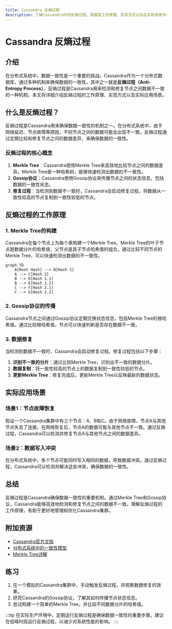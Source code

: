 ```yaml
---
title: Cassandra 反熵过程
description: 了解Cassandra中的反熵过程，掌握其工作原理、实现方式以及在实际场景中的应用。
---
```


# Cassandra 反熵过程

## 介绍

在分布式系统中，数据一致性是一个重要的挑战。Cassandra作为一个分布式数据库，通过多种机制来确保数据的一致性，其中之一就是**反熵过程（Anti-Entropy Process）**。反熵过程是Cassandra用来检测和修复节点之间数据不一致的一种机制。本文将详细介绍反熵过程的工作原理、实现方式以及实际应用场景。

## 什么是反熵过程？

反熵过程是Cassandra用来确保数据一致性的机制之一。在分布式系统中，由于网络延迟、节点故障等原因，不同节点之间的数据可能会出现不一致。反熵过程通过定期比较和修复节点之间的数据差异，来确保数据的一致性。

### 反熵过程的核心概念

1. **Merkle Tree**：Cassandra使用Merkle Tree来高效地比较节点之间的数据差异。Merkle Tree是一种哈希树，能够快速检测出数据的不一致性。
2. **Gossip协议**：Cassandra使用Gossip协议来传播节点之间的状态信息，包括数据的一致性状态。
3. **修复过程**：当检测到数据不一致时，Cassandra会启动修复过程，将数据从一致性较高的节点复制到一致性较低的节点。

## 反熵过程的工作原理

### 1. Merkle Tree的构建

Cassandra在每个节点上为每个表构建一个Merkle Tree。Merkle Tree的叶子节点是数据分片的哈希值，父节点是其子节点哈希值的组合。通过比较不同节点的Merkle Tree，可以快速检测出数据的不一致性。

```mermaid
graph TD
    A[Root Hash] --> B[Hash 1]
    A --> C[Hash 2]
    B --> D[Hash 1.1]
    B --> E[Hash 1.2]
    C --> F[Hash 2.1]
    C --> G[Hash 2.2]
```

### 2. Gossip协议的传播

Cassandra节点之间通过Gossip协议定期交换状态信息，包括Merkle Tree的根哈希值。通过比较根哈希值，节点可以快速判断是否存在数据不一致。

### 3. 数据修复

当检测到数据不一致时，Cassandra会启动修复过程。修复过程包括以下步骤：

1. **识别不一致的分片**：通过比较Merkle Tree，识别出不一致的数据分片。
2. **数据复制**：将一致性较高的节点上的数据复制到一致性较低的节点。
3. **更新Merkle Tree**：修复完成后，更新Merkle Tree以反映最新的数据状态。

## 实际应用场景

### 场景1：节点故障恢复

假设一个Cassandra集群中有三个节点：A、B和C。由于网络故障，节点A与其他节点失去了连接。在网络恢复后，节点A的数据可能与其他节点不一致。通过反熵过程，Cassandra可以检测并修复节点A与其他节点之间的数据差异。

### 场景2：数据写入冲突

在分布式系统中，多个节点可能同时写入相同的数据，导致数据冲突。通过反熵过程，Cassandra可以检测并解决这些冲突，确保数据的一致性。

## 总结

反熵过程是Cassandra确保数据一致性的重要机制。通过Merkle Tree和Gossip协议，Cassandra能够高效地检测和修复节点之间的数据不一致。理解反熵过程的工作原理，有助于更好地管理和优化Cassandra集群。

## 附加资源

- [Cassandra官方文档](https://cassandra.apache.org/doc/latest/)
- [分布式系统中的一致性模型](https://en.wikipedia.org/wiki/Consistency_model)
- [Merkle Tree详解](https://en.wikipedia.org/wiki/Merkle_tree)

## 练习

1. 在一个模拟的Cassandra集群中，手动触发反熵过程，并观察数据修复的效果。
2. 研究Cassandra的Gossip协议，了解其如何传播节点状态信息。
3. 尝试构建一个简单的Merkle Tree，并比较不同数据分片的哈希值。

:::tip
在实际生产环境中，定期运行反熵过程是确保数据一致性的重要步骤。建议在低峰时段运行反熵过程，以减少对系统性能的影响。
:::